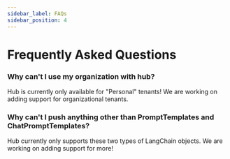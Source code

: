 ```yaml
---
sidebar_label: FAQs
sidebar_position: 4
---
```

# Frequently Asked Questions

### Why can't I use my organization with hub?

Hub is currently only available for "Personal" tenants! We are working on adding support for organizational tenants.

### Why can't I push anything other than PromptTemplates and ChatPromptTemplates?

Hub currently only supports these two types of LangChain objects. We are working on adding support for more!
